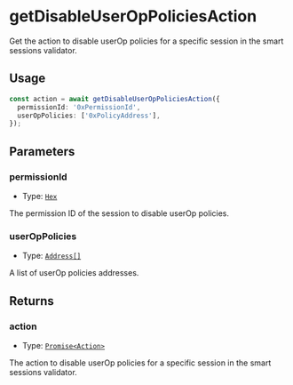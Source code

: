 # getDisableUserOpPoliciesAction

Get the action to disable userOp policies for a specific session in the smart sessions validator.

## Usage

```typescript copy
const action = await getDisableUserOpPoliciesAction({
  permissionId: '0xPermissionId',
  userOpPolicies: ['0xPolicyAddress'],
});
```

## Parameters

### permissionId

- Type: [`Hex`](https://viem.sh/docs/glossary/types#hex)

The permission ID of the session to disable userOp policies.

### userOpPolicies

- Type: [`Address[]`](https://viem.sh/docs/glossary/types#address)

A list of userOp policies addresses.

## Returns

### action

- Type: [`Promise<Action>`](/module-sdk/glossary/types#action)

The action to disable userOp policies for a specific session in the smart sessions validator.
